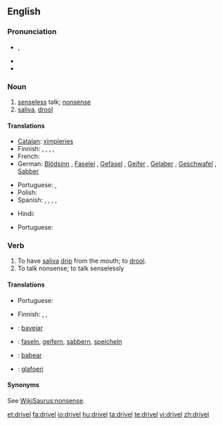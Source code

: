 ==English==

===Pronunciation===
* {{a|UK}} {{IPA|/dɹɪv.əl/}}, {{SAMPA|/drIv.@l/}}
* {{audio|en-us-drivel.ogg|Audio (US)}}
* {{rhymes|ɪvəl}}

===Noun===
{{en-noun|-}}

# [[senseless]] talk; [[nonsense]]
# [[saliva]], [[drool]]

====Translations====
{{trans-top|senseless talk}}
* [[Catalan]]: [[ximpleries]] {{f|p}}
* Finnish: {{t-|fi|höpinä}}, {{t-|fi|höpöpuhe}}, {{t|fi|höpötys}}, {{t-|fi|pöty}}, {{t-|fi|hölynpöly}}
* French: {{t|fr|foutaise}}
* German: [[Blödsinn]] {{m}}, [[Faselei]] {{f}}, [[Gefasel]] {{n}}, [[Geifer]] {{m}}, [[Gelaber]] {{n}}, [[Geschwafel]] {{n}}, [[Sabber]] {{m}}
{{trans-mid}}
* Portuguese: {{t+|pt|besteira|f}}, {{t+|pt|bobagem|f}}
* Polish: {{t-|pl|bełkot|m}}
* Spanish: {{t-|es|tonterías|f|p}},  {{t|es|chorradas|f|p}},  {{t|es|babosadas|f|p}},  {{t|es|leseras|f|p}},  {{t|es|macanas|f|p}}
{{trans-bottom}}

{{trans-top|saliva, drool}}
* Hindi: {{t-|hi|लार|f|tr=lār|sc=Deva|xs=Hindi}}
{{trans-mid}}
* Portuguese: {{t+|pt|baba|f}}
{{trans-bottom}}

===Verb===
{{en-verb}}

# To have [[saliva]] [[drip]] from the mouth; to [[drool]].
# To talk nonsense; to talk senselessly

====Translations====
{{trans-top|to have saliva drip from the mouth}}
* Portuguese: {{t+|pt|babar}}
{{trans-mid}}
{{trans-bottom}}

{{trans-top|to talk nonsense}}
* Finnish: {{t-|fi|höpsiä}}, {{t-|fi|höpöttää}}, {{t|fi|puhua puuta heinää}}
{{trans-mid}}
{{trans-bottom}}

{{checktrans-top}}
* {{ttbc|Catalan}}: [[bavejar]]
* {{ttbc|German}}: [[faseln]], [[geifern]], [[sabbern]], [[speicheln]]
{{trans-mid}}
* {{ttbc|Spanish}}: [[babear]]
* {{ttbc|Welsh}}: [[glafoeri]]
{{trans-bottom}}

====Synonyms====
See [[WikiSaurus:nonsense]].

[[et:drivel]]
[[fa:drivel]]
[[io:drivel]]
[[hu:drivel]]
[[ta:drivel]]
[[te:drivel]]
[[vi:drivel]]
[[zh:drivel]]